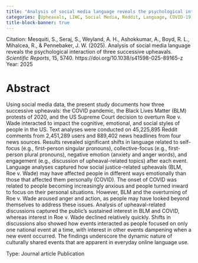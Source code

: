 ```yaml
---
title: "Analysis of social media language reveals the psychological interaction of three successive upheavals"
categories: [Upheavals, LIWC, Social Media, Reddit, Language, COVID-19, Black Lives Matter, Roe v. Wade]
title-block-banner: true
---
```


Citation: Mesquiti, S., Seraj, S., Weyland, A. H., Ashokkumar, A., Boyd, R. L., Mihalcea, R., & Pennebaker, J. W. (2025). Analysis of social media language reveals the psychological interaction of three successive upheavals. *Scientific Reports*, 15, 5740. https://doi.org/10.1038/s41598-025-89165-z Year: 2025

# Abstract

Using social media data, the present study documents how three successive upheavals: the COVID pandemic, the Black Lives Matter (BLM) protests of 2020, and the US Supreme Court decision to overturn Roe v. Wade interacted to impact the cognitive, emotional, and social styles of people in the US. Text analyses were conducted on 45,225,895 Reddit comments from 2,451,289 users and 889,402 news headlines from four news sources. Results revealed significant shifts in language related to self-focus (e.g., first-person singular pronouns), collective-focus (e.g., first-person plural pronouns), negative emotion (anxiety and anger words), and engagement (e.g., discussion of upheaval-related topics) after each event. Language analyses captured how social justice-related upheavals (BLM, Roe v. Wade) may have affected people in different ways emotionally than those that affected them personally (COVID). The onset of COVID was related to people becoming increasingly anxious and people turned inward to focus on their personal situations. However, BLM and the overturning of Roe v. Wade aroused anger and action, as people may have looked beyond themselves to address these issues. Analysis of upheaval-related discussions captured the public’s sustained interest in BLM and COVID, whereas interest in Roe v. Wade declined relatively quickly. Shifts in discussions also showed how events interacted as people focused on only one national event at a time, with interest in other events dampening when a new event occurred. The findings underscore the dynamic nature of culturally shared events that are apparent in everyday online language use.

Type: Journal article Publication
